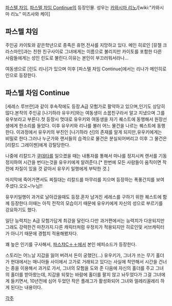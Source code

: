 [[파스텔 차임]], [[파스텔 차임 Continue]]의 등장인물. 성우는 [[카와시마 리노]]/[wiki:"카와시마 리노" 미즈사와 케이]

== 파스텔 챠임 ==
주인공 카이토와 같은학년으로 종족은 휴먼.전사를 지망하고 있다.
메인 히로인 [뮤젤 크라스마인]과는 친한 친구사이로 그녀에게는 이름으로 불리지만 카이토를 포함한 다른 사람들에게는 성인 린도로 불린다.이유는 본인이 부끄러워서라나...

여동생으로 [린도 리나]가 있으며 이후 [파스텔 차임 Continue]에서는 리나가 메인히로인으로 등장한다.

== 파스텔 차임 Continue ==
[세레스 루브란]과 같이 후속작에도 등장.A급 모험가로 활약하고 있으며,인기도 상당히 많다.본작의 주인공 [나기하라 유우키]와는 여동생이 소꿉친구라서 알고 지냈으며 그를 유우보라고 부른다.첫 등장시 멋대로 유우키와 여동생을 자기 퀘스트에 동행해서 원장선생에게 한소리를 들었다. 이후 유우키와 리나를 불러 어느 물건을 나르는 퀘스트에 동행한다. 이과정에서 유우키의 부친인 [나기하라 신]의 존재를 알게 되지만,유우키에게는 비밀로 한다.그러나 누군가와 랜서들의 습격으로 물건은 분실되어버리고 이후 그 물건은 [리칼드 그레이젠]에게 강탈당한다.

나중에 리칼드가 [[쿠데타]]를 일으켰을 때는 내통자를 통해서 마나를 정지시켜 랜서를 기동정지하여 시간을 번다는것을 유우키에게 알려준다.[* 한번에 모든 사람들이 움직이면 작전에 차질이 있을 것 같아서 유우키 일행에게 부탁한 것.]

마지막에 죽어가면서도 찌질대는 리칼드를 마무리를 지으며 등장하는 폭풍간지를 보여주셨다.오오~!누님!!

유우키일행이 과거로 날아갔을때도 등장.혼자 남겨진 세레스를 구하기 위한 퀘스트에 함께 등장한다.이때는 아직 전작의 모습이기 때문에 유우키에게 자신의 성으로 부르기를 강요하기도 했다.

일단 능력치는 A급 모험가답게 최강을 달린다.다만 과거편에서는 능력치가 다운되지만 그래도 강력한건 마찬가지.다른 캐릭터처럼 우정치가 적용되지만 히로인및 서브캐릭터가 아니기 때문에 경험치 적용해봤자다.


꽤 높은 인기를 구사해서, [[파스챠C＋＋]]에서 본인 에피소드가 등장한다.

스토리는 어느날 지갑을 잃어 버려서 돈이 궁했던(…) 유우키가, 그녀가 쓰는 무기 홀더가 현대에서는 매니아들 사이에서 고가로 거래되고 있다는 사실에 착안해서 시간을 건너는 종을 이용해서 과거로 가서, 그녀의 모험을 도와 준 다음에 자신의 홀더를 주고 그녀의 홀더를 받아왔는데, 지갑을 되찾는 바람에 홀더를 팔지 않고 놔두었다가 그걸 그녀에게 들키면서, 10년전에 심어 두었던 작은 플래그가 활성화되어 그녀와 얼레리꼴레리 하게 된다는 내용이다.


[[각주]]
